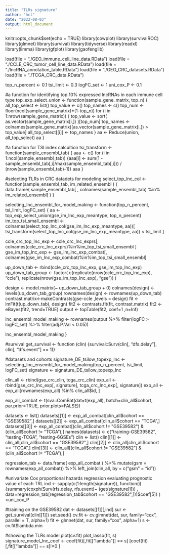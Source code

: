 ```yaml
---
title: "TLRs signature"
author: "hcl"
date: "2022-08-03"
output: html_document
---
```



knitr::opts_chunk$set(echo = TRUE)
library(cowplot)
library(survivalROC)
library(glmnet)
library(survival)
library(tidyverse)
library(readxl)
library(limma)
library(gfplot)
library(gaofenglib)

load(file = "./GEO_immune_cell_line_data.RData")
load(file = "./CCLE_CRC_tumor_cell_line_data.RData")
load(file = "./lncRNA_annotation_table.RData")
load(file = "./GEO_CRC_datasets.RData")
load(file = "./TCGA_CRC_data.RData")

top_n_percent <- 0.1
tsi_limit <- 0.3
logFC_set <- 1
uni_cox_P <- 0.1

#a function for identifying top 10% expressed lncRNAs in each immune cell type
top_exp_select_union <- function(sample_gene_matrix, top_n) {
  all_top_select <- list()
  top_value <- c()
  top_names <- c()
  top_num <- floor(ncol(sample_gene_matrix)*(1-top_n))
  for (i in 1:nrow(sample_gene_matrix)) {
    top_value <- sort( as.vector(sample_gene_matrix[i,]) )[top_num]
    top_names <- colnames(sample_gene_matrix)[as.vector(sample_gene_matrix[i,]) > top_value]
    all_top_select[[i]] <- top_names
  }
  aa <- Reduce(union, all_top_select)
  aa
}

#a function for TSI index calcultion
tsi_transform <- function(sample_ensembl_tab) {
  aaa <- c()
  for (i in 1:ncol(sample_ensembl_tab)) {aaa[i] <- sum(1 - sample_ensembl_tab[,i]/max(sample_ensembl_tab[,i])) / (nrow(sample_ensembl_tab)-1)}
  aaa
}

#selecting TLRs in CRC datadets for modeling
select_top_lnc_col <- function(sample_ensembl_tab, im_related_ensembl ) {  
  data.frame( sample_ensembl_tab[ , colnames(sample_ensembl_tab) %in% im_related_ensembl] )
}

selecting_lnc_ensembl_for_model_making <- function(top_n_percent, tsi_limit, logFC_set) {
  aa <- top_exp_select_union(gse_im_lnc_exp_meantype, top_n_percent)
  im_top_tsi_small_ensembl <- colnames(select_top_lnc_col(gse_im_lnc_exp_meantype, aa))[ tsi_transform(select_top_lnc_col(gse_im_lnc_exp_meantype, aa)) < tsi_limit ]

  ccle_crc_top_lnc_exp <- ccle_crc_lnc_exprs[, colnames(ccle_crc_lnc_exprs)%in%im_top_tsi_small_ensembl ]
  gse_im_top_lnc_exp <- gse_im_lnc_exp_combat[, colnames(gse_im_lnc_exp_combat)%in%im_top_tsi_small_ensembl] 

  up_down_tab <- rbind(ccle_crc_top_lnc_exp, gse_im_top_lnc_exp)
  up_down_tab_group <- factor( c(replicate(nrow(ccle_crc_top_lnc_exp), "ccle"), replicate(nrow(gse_im_top_lnc_exp), "gse")) )
  
  design <- model.matrix(~ up_down_tab_group + 0)
  colnames(design) <- levels(up_down_tab_group)
  rownames(design) <- rownames(up_down_tab)
  contrast.matrix<-makeContrasts(gse-ccle ,levels = design)
  fit <- lmFit(t(up_down_tab), design)
  fit2 <-  contrasts.fit(fit, contrast.matrix)
  fit2 <- eBayes(fit2, trend=TRUE)
  output <- topTable(fit2, coef=1 ,n=Inf)

  lnc_ensembl_model_making <- rownames(output %>% filter(logFC > logFC_set) %>% filter(adj.P.Val < 0.05))
  
  lnc_ensembl_model_making
}

#survival
get_survival <- function (clin)  {survival::Surv(clin[, "dfs.delay"], clin[, "dfs.event"] == 1)}

#datasets and cohorts
signature_DE_tsilow_topexp_lnc <- selecting_lnc_ensembl_for_model_making(top_n_percent, tsi_limit, logFC_set)
signature <- signature_DE_tsilow_topexp_lnc

clin_all <- rbind(gse_crc_clin, tcga_crc_clin)
exp_all <- rbind(gse_crc_lnc_exp[,  signature], tcga_crc_lnc_exp[,  signature])
exp_all <-exp_all[rownames(exp_all) %in% clin_all$id, ]

exp_all_combat <- t(sva::ComBat(dat=t(exp_all), batch=clin_all$cohort, par.prior=TRUE, prior.plots=FALSE))

datasets <- list()
datasets[[1]] <- exp_all_combat[clin_all$cohort == "GSE39582",]
datasets[[2]] <- exp_all_combat[clin_all$cohort == "TCGA",]
datasets[[3]] <- exp_all_combat[(clin_all$cohort != "GSE39582") & (clin_all$cohort != "TCGA"),]
names(datasets) <- c("training-GSE39582", "testing-TCGA", "testing-6GSEs")
clin <- list()
clin[[1]] <- clin_all[clin_all$cohort == "GSE39582",]
clin[[2]] <- clin_all[clin_all$cohort == "TCGA",]
clin[[3]] <- clin_all[(clin_all$cohort != "GSE39582") & (clin_all$cohort != "TCGA"),]

regression_tab <- data.frame( exp_all_combat ) %>% 
  mutate(gsm = rownames(exp_all_combat)) %>% 
  left_join(clin_all, by = c("gsm" = "id"))

#univariate Cox proportional hazards regression evaluating prognostic value of each TRL
ind <- sapply(c(1:length(signature)), 
              function(i){summary(coxph(Surv(rfs.delay, rfs.event)~ (get(signature[i])) ,
                                        data=regression_tab[regression_tab$cohort == "GSE39582",]))$coef[5]} )<uni_cox_P

#training on the GSE39582
dat <- datasets[[1]][,ind]
sur <- get_survival(clin[[1]]) 
set.seed()
cv.fit <- cv.glmnet(dat, sur, family="cox", parallel = T, alpha=1)
fit <- glmnet(dat, sur, family="cox", alpha=1)
s <- cv.fit$lambda.min

#showing the TLRs model 
plot(cv.fit)
plot_lasso(fit, s)
signature_model_lnc_coef <- coef(fit)[,fit[["lambda"]] == s] [coef(fit)[,fit[["lambda"]] == s]!=0 ]
